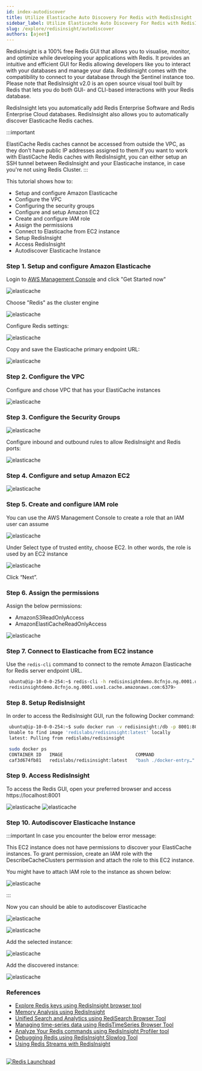 ```yaml
---
id: index-autodiscover
title: Utilize Elasticache Auto Discovery For Redis with RedisInsight
sidebar_label: Utilize Elasticache Auto Discovery For Redis with RedisInsight
slug: /explore/redisinsight/autodiscover
authors: [ajeet]
---
```




RedisInsight is a 100% free Redis GUI that allows you to visualise, monitor, and optimize while developing your applications with Redis. It provides an intuitive and efficient GUI for Redis allowing developers like you to interact with your databases and manage your data.  RedisInsight comes with the compatibility to connect to your database through the Sentinel instance too. Please note that RedisInsight v2.0 is an open source visual tool built by Redis that lets you do both GUI- and CLI-based interactions with your Redis database.

RedisInsight lets you automatically add Redis Enterprise Software and Redis Enterprise Cloud databases. RedisInsight also allows you to automatically discover Elasticache Redis caches.


:::important

ElastiCache Redis caches cannot be accessed from outside the VPC, as they don’t have public IP addresses assigned to them.If you want to work with ElastiCache Redis caches with RedisInsight, you can either setup an SSH tunnel between RedisInsight and your Elasticache instance, in case you're not using Redis Cluster.
:::


This tutorial shows how to:

- Setup and configure Amazon Elasticache
- Configure the VPC
- Configuring the security groups
- Configure and setup Amazon EC2
- Create and configure IAM role
- Assign the permissions
- Connect to Elasticache from EC2 instance
- Setup RedisInsight
- Access RedisInsight
- Autodiscover Elasticache Instance

### Step 1. Setup and configure Amazon Elasticache

Login to [AWS Management Console]( https://aws.amazon.com) and click "Get Started now"

![elasticache](images/image1.png)

Choose "Redis" as the cluster engine

![elasticache](images/image2.png)

Configure Redis settings:

![elasticache](images/image3.png)




Copy and save the Elasticache primary endpoint URL:

![elasticache](images/image5.png)



### Step 2. Configure the VPC 

Configure and chose VPC that has your ElastiCache instances

![elasticache](images/image6.png)


### Step 3. Configure the Security Groups

![elasticache](images/image7.png)

Configure inbound and outbound rules to allow RedisInsight and Redis ports:

![elasticache](images/image12.png)

### Step 4. Configure and setup Amazon EC2 


![elasticache](images/image8.png)


### Step 5. Create and configure IAM role

You can use the AWS Management Console to create a role that an IAM user can assume

![elasticache](images/image9.png)

Under Select type of trusted entity, choose EC2. In other words, the role is used by an EC2 instance

![elasticache](images/image10.png)

Click “Next”.

### Step 6. Assign the permissions

Assign the below permissions:

- AmazonS3ReadOnlyAccess
- AmazonElastiCacheReadOnlyAccess

![elasticache](images/image11.png)

### Step 7. Connect to Elasticache from EC2 instance

Use the `redis-cli` command to connect to the remote Amazon Elasticache for Redis server endpoint URL.


 ```bash
  ubuntu@ip-10-0-0-254:~$ redis-cli -h redisinsightdemo.8cfnjo.ng.0001.use1.cache.amazonaws.com -p 6379
  redisinsightdemo.8cfnjo.ng.0001.use1.cache.amazonaws.com:6379>
 ```


### Step 8. Setup RedisInsight

In order to access the RedisInsight GUI, run the following Docker command:

 ```bash
  ubuntu@ip-10-0-0-254:~$ sudo docker run -v redisinsight:/db -p 8001:8001 redislabs/redisinsight:latest
  Unable to find image 'redislabs/redisinsight:latest' locally
  latest: Pulling from redislabs/redisinsight
 ```

 ```bash
  sudo docker ps
  CONTAINER ID   IMAGE                           COMMAND                  CREATED         STATUS         PORTS                                       NAMES
  caf3d674fb81   redislabs/redisinsight:latest   "bash ./docker-entry…"   4 seconds ago   Up 3 seconds   0.0.0.0:8001->8001/tcp, :::8001->8001/tcp   cool_pascal
 ```

### Step 9. Access RedisInsight

To access the Redis GUI, open your preferred browser and access https://localhost:8001


![elasticache](images/image13.png)
![elasticache](images/image14.png)


### Step 10. Autodiscover Elasticache Instance

:::important
In case you encounter the below error message:

This EC2 instance does not have permissions to discover your ElastiCache instances. To grant permission, create an IAM role  with the DescribeCacheClusters permission and attach the role  to this EC2 instance.

You might have to attach IAM role to the instance as shown below:

![elasticache](images/image15.png)

::: 

Now you can should be able to autodiscover Elasticache

![elasticache](images/image16.png)


![elasticache](images/image18.png)

Add the selected instance:

![elasticache](images/image19.png)

Add the discovered instance:

![elasticache](images/image20.png)


### References

- [Explore Redis keys using RedisInsight browser tool](/explore/redisinsight/browser)
- [Memory Analysis using RedisInsight](/explore/redisinsight/memoryanalyzer)
- [Unified Search and Analytics using RediSearch Browser Tool](/explore/redisinsight/redisearch)
- [Managing time-series data using RedisTimeSeries Browser Tool](/explore/redisinsight/redistimeseries)
- [Analyze Your Redis commands using RedisInsight Profiler tool](/explore/redisinsight/profiler)
- [Debugging Redis using RedisInsight Slowlog Tool](/explore/redisinsight/slowlog)
- [Using Redis Streams with RedisInsight](/explore/redisinsight/streams)

##

<div>
<a href="https://launchpad.redis.com" target="_blank" rel="noopener" className="link"> <img src="/img/launchpad.png"  className="thumb" loading="lazy" alt="Redis Launchpad" /></a>
</div>
